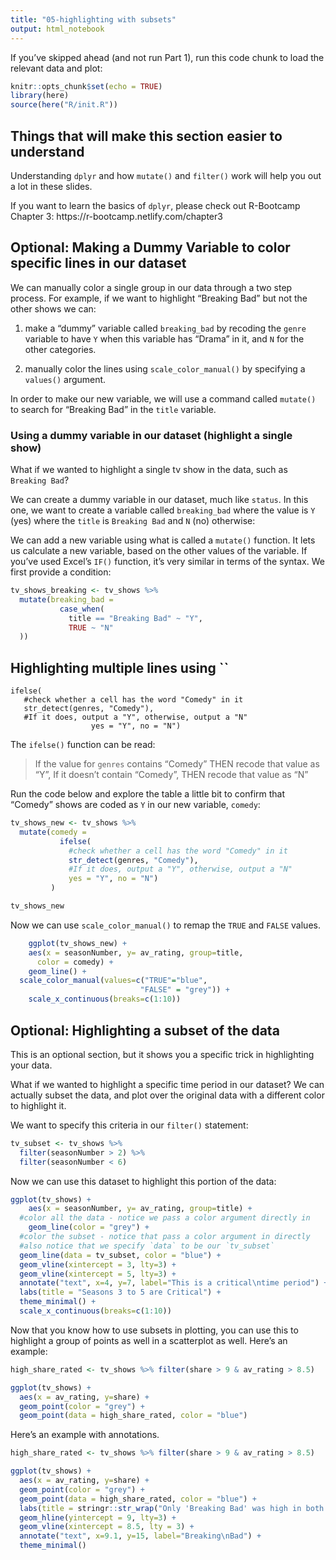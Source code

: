 ```yaml
---
title: "05-highlighting with subsets"
output: html_notebook
---
```


If you've skipped ahead (and not run Part 1), run this code chunk to load the relevant data and plot:

```r
knitr::opts_chunk$set(echo = TRUE)
library(here)
source(here("R/init.R"))
```

## Things that will make this section easier to understand

Understanding `dplyr` and how `mutate()` and `filter()` work will help you out a lot in these slides.

If you want to learn the basics of `dplyr`, please check out R-Bootcamp Chapter 3: https://r-bootcamp.netlify.com/chapter3

## Optional: Making a Dummy Variable to color specific lines in our dataset

We can manually color a single group in our data through a two step process. For example, if we want to highlight "Breaking Bad" but not the other shows we can:

1. make a "dummy" variable called `breaking_bad` by recoding the `genre` variable to have `Y` when this variable has "Drama" in it, and `N` for the other categories.

2. manually color the lines using `scale_color_manual()` by specifying a `values()` argument.

In order to make our new variable, we will use a command called `mutate()` to search for "Breaking Bad" in the `title` variable.

### Using a dummy variable in our dataset (highlight a single show)

What if we wanted to highlight a single tv show in the data, such as `Breaking Bad`?

We can create a dummy variable in our dataset, much like `status`. In this one, we want to create a variable called `breaking_bad` where the value is `Y` (yes) where the `title` is `Breaking Bad` and `N` (no) otherwise: 

We can add a new variable using what is called a `mutate()` function. It lets us calculate a new variable, based on the other values of the variable. If you've used Excel's `IF()` function, it's very similar in terms of the syntax. We first provide a condition:


```r
tv_shows_breaking <- tv_shows %>%
  mutate(breaking_bad = 
           case_when( 
             title == "Breaking Bad" ~ "Y",
             TRUE ~ "N"
  ))  
```



## Highlighting multiple lines using ``


```
ifelse(
   #check whether a cell has the word "Comedy" in it
   str_detect(genres, "Comedy"), 
   #If it does, output a "Y", otherwise, output a "N"
                  yes = "Y", no = "N")
```

The `ifelse()` function can be read:

> If the value for `genres` contains "Comedy" THEN recode that value as "Y",
> If it doesn't contain "Comedy", THEN recode that value as "N"

Run the code below and explore the table a little bit to confirm that "Comedy" shows are coded as `Y` in our new variable, `comedy`:

```r
tv_shows_new <- tv_shows %>% 
  mutate(comedy = 
           ifelse(
             #check whether a cell has the word "Comedy" in it
             str_detect(genres, "Comedy"), 
             #If it does, output a "Y", otherwise, output a "N"
             yes = "Y", no = "N")
         ) 

tv_shows_new
```

Now we can use `scale_color_manual()` to remap the `TRUE` and `FALSE` values.

```r
    ggplot(tv_shows_new) + 
    aes(x = seasonNumber, y= av_rating, group=title, 
      color = comedy) + 
    geom_line() + 
  scale_color_manual(values=c("TRUE"="blue", 
                             "FALSE" = "grey")) +
    scale_x_continuous(breaks=c(1:10))
```


## Optional: Highlighting a subset of the data

This is an optional section, but it shows you a specific trick in highlighting your data.

What if we wanted to highlight a specific time period in our dataset? We can actually subset the data, and plot over the original data with a different color to highlight it.

We want to specify this criteria in our `filter()` statement:

```r
tv_subset <- tv_shows %>%
  filter(seasonNumber > 2) %>%
  filter(seasonNumber < 6)
```

Now we can use this dataset to highlight this portion of the data:

```r

ggplot(tv_shows) + 
    aes(x = seasonNumber, y= av_rating, group=title) + 
  #color all the data - notice we pass a color argument directly in
    geom_line(color = "grey") +
  #color the subset - notice that pass a color argument in directly
  #also notice that we specify `data` to be our `tv_subset`
  geom_line(data = tv_subset, color = "blue") +
  geom_vline(xintercept = 3, lty=3) +
  geom_vline(xintercept = 5, lty=3) +
  annotate("text", x=4, y=7, label="This is a critical\ntime period") +
  labs(title = "Seasons 3 to 5 are Critical") + 
  theme_minimal() + 
  scale_x_continuous(breaks=c(1:10))
```

Now that you know how to use subsets in plotting, you can use this to highlight a group of points as well in a scatterplot as well. Here's an example:

```r
high_share_rated <- tv_shows %>% filter(share > 9 & av_rating > 8.5)

ggplot(tv_shows) +
  aes(x = av_rating, y=share) +
  geom_point(color = "grey") +
  geom_point(data = high_share_rated, color = "blue")
```

Here's an example with annotations.

```r
high_share_rated <- tv_shows %>% filter(share > 9 & av_rating > 8.5)

ggplot(tv_shows) +
  aes(x = av_rating, y=share) +
  geom_point(color = "grey") +
  geom_point(data = high_share_rated, color = "blue") +
  labs(title = stringr::str_wrap("Only 'Breaking Bad' was high in both ratings and share")) +
  geom_hline(yintercept = 9, lty=3) +
  geom_vline(xintercept = 8.5, lty = 3) +
  annotate("text", x=9.1, y=15, label="Breaking\nBad") +
  theme_minimal()

```


